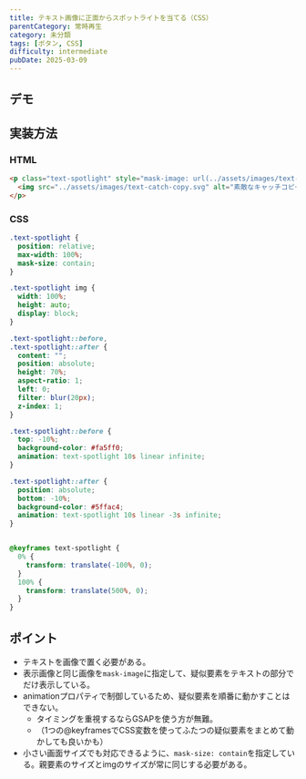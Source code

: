 ```yaml
---
title: テキスト画像に正面からスポットライトを当てる（CSS）
parentCategory: 常時再生
category: 未分類
tags: [ボタン, CSS]
difficulty: intermediate
pubDate: 2025-03-09
---
```



## デモ

<IframeDemo/>

## 実装方法

### HTML

```html
<p class="text-spotlight" style="mask-image: url(../assets/images/text-catch-copy.svg);">
  <img src="../assets/images/text-catch-copy.svg" alt="素敵なキャッチコピー">
</p>
```

### CSS

```css
.text-spotlight {
  position: relative;
  max-width: 100%;
  mask-size: contain;
}

.text-spotlight img {
  width: 100%;
  height: auto;
  display: block;
}

.text-spotlight::before,
.text-spotlight::after {
  content: "";
  position: absolute;
  height: 70%;
  aspect-ratio: 1;
  left: 0;
  filter: blur(20px);
  z-index: 1;
}

.text-spotlight::before {
  top: -10%;
  background-color: #fa5ff0;
  animation: text-spotlight 10s linear infinite;
}

.text-spotlight::after {
  position: absolute;
  bottom: -10%;
  background-color: #5ffac4;
  animation: text-spotlight 10s linear -3s infinite;
}


@keyframes text-spotlight {
  0% {
    transform: translate(-100%, 0);
  }
  100% {
    transform: translate(500%, 0);
  }
}
```

## ポイント
- テキストを画像で置く必要がある。
- 表示画像と同じ画像を`mask-image`に指定して、疑似要素をテキストの部分でだけ表示している。
- animationプロパティで制御しているため、疑似要素を順番に動かすことはできない。
  - タイミングを重視するならGSAPを使う方が無難。
  - （1つの@keyframesでCSS変数を使ってふたつの疑似要素をまとめて動かしても良いかも）
- 小さい画面サイズでも対応できるように、`mask-size: contain`を指定している。親要素のサイズとimgのサイズが常に同じする必要がある。
